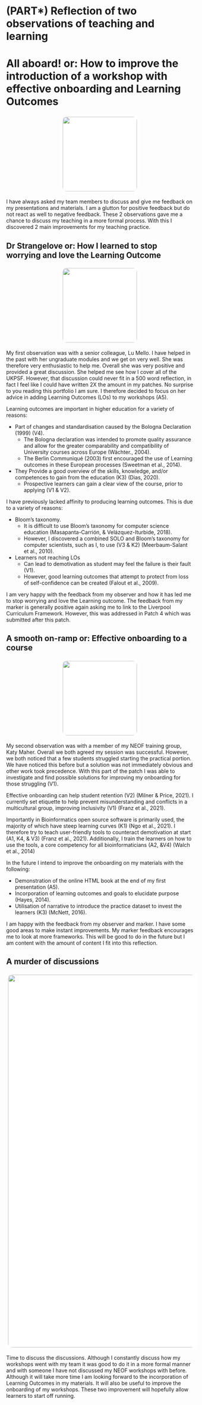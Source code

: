 # (PART\*) Reflection of two observations of teaching and learning {-}

# All aboard! or: How to improve the introduction of a workshop with effective onboarding and Learning Outcomes

<center>
![](figures/train.png){style="width:200px; background: white; border-radius:15px; border: 5px white solid"}
</center>

I have always asked my team members to discuss and give me feedback on my presentations and materials. I am a glutton for positive feedback but do not react as well to negative feedback. These 2 observations gave me a chance to discuss my teaching in a more formal process. With this I discovered 2 main improvements for my teaching practice.

## Dr Strangelove or: How I learned to stop worrying and love the Learning Outcome

<center>
![](figures/pyramid.png){style="width:200px; background: white; border-radius:15px; border: 5px white solid"}
</center>

My first observation was with a senior colleague, Lu Mello. I have helped in the past with her ungraduate modules and we get on very well. She was therefore very enthusiastic to help me. Overall she was very positive and provided a great discussion. She helped me see how I cover all of the UKPSF. However, that discussion could never fit in a 500 word reflection, in fact I feel like I could have written 2X the amount in my patches. No surprise to you reading this portfolio I am sure. I therefore decided to focus on her advice in adding Learning Outcomes (LOs) to my workshops (A5).

Learning outcomes are important in higher education for a variety of reasons:

- Part of changes and standardisation caused by the Bologna Declaration (1999) (V4).
  - The Bologna declaration was intended to promote quality assurance and allow for the greater comparability and compatibility of University courses across Europe (Wächter., 2004).
  - The Berlin Communiqué (2003) first encouraged the use of Learning outcomes in these European processes (Sweetman et al., 2014).
- They Provide a good overview of the skills, knowledge, and/or competences to gain from the education (K3) (Dias, 2020).
  - Prospective learners can gain a clear view of the course, prior to applying (V1 & V2).

I have previously lacked affinity to producing learning outcomes. This is due to a variety of reasons:

- Bloom's taxonomy.
  - It is difficult to use Bloom's taxonomy for computer science education (Masapanta-Carrión, & Velázquez-Iturbide, 2018).
  - However, I discovered a combined SOLO and Bloom’s taxonomy for computer scientists, such as I, to use (V3 & K2) (Meerbaum-Salant et al., 2010). 
- Learners not reaching LOs
  - Can lead to demotivation as student may feel the failure is their fault (V1).
  - However, good learning outcomes that attempt to protect from loss of self-confidence can be created (Falout et al., 2009).

I am very happy with the feedback from my observer and how it has led me to stop worrying and love the Learning outcome. The feedback from my marker is generally positive again asking me to link to the Liverpool Curriculum Framework. However, this was addressed in Patch 4 which was submitted after this patch.

## A smooth on-ramp or: Effective onboarding to a course

<center>
![](figures/ramp.png){style="width:200px; background: white; border-radius:15px; border: 5px white solid"}
</center>

My second observation was with a member of my NEOF training group, Katy Maher. Overall we both agreed my session  was successful. However, we both noticed that a few students struggled starting the practical portion. We have noticed this before but a solution was not immediately obvious and other work took precedence. With this part of the patch I was able to investigate and find possible solutions for improving my onboarding for those struggling (V1).

Effective onboarding can help student retention (V2) (Milner & Price, 2021). I currently set etiquette to help prevent misunderstanding and conflicts in a multicultural group, improving inclusivity (V1) (Franz et al., 2021).

Importantly in Bioinformatics open source software is primarily used, the majority of which have steep learning curves (K1) (Ngo et al., 2021). I therefore try to teach user-friendly tools to counteract demotivation at start (A1, K4, & V3) (Franz et al., 2021). Additionally, I train the learners on how to use the tools, a core competency for all bioinformaticians (A2, &V4) (Walch et al., 2014)

In the future I intend to improve the onboarding on my materials with the following:

- Demonstration of the online HTML book at the end of my first presentation (A5).
-  Incorporation of learning outcomes and goals to elucidate purpose (Hayes, 2014).
- Utilisation of narrative to introduce the practice dataset to invest the learners (K3) (McNett, 2016).

I am happy with the feedback from my observer and marker. I have some good areas to make instant improvements. My marker feedback encourages me to look at more frameworks. This will be good to do in the future but I am content with the amount of content I fit into this reflection.

## A murder of discussions

<center>
![](figures/murder of crows.png){style="width:1000px; background: white; border-radius:15px; border: 5px white solid"}
</center>

Time to discuss the discussions. Although I constantly discuss how my workshops went with my team it was good to do it in a more formal manner and with someone I have not discussed my NEOF workshops with before. Although it will take more time I am looking forward to the incorporation of Learning Outcomes in my materials. It will also be useful to improve the onboarding of my workshops. These two improvement will hopefully allow learners to start off running.